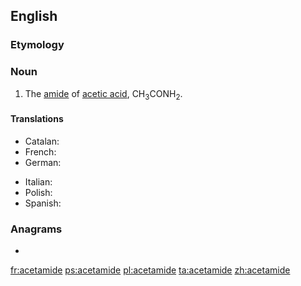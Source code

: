 {{also|acétamide}}
==English==
{{wikipedia}}

===Etymology===
{{blend|acetyl|amide}}

===Noun===
{{en-noun|-}}

# {{organic compound}} The [[amide]] of [[acetic acid]], CH<sub>3</sub>CONH<sub>2</sub>.

====Translations====
{{trans-top|amide of acetic acid}}
* Catalan: {{t-|ca|acetamida|f}}
* French: {{t+|fr|acétamide|m}}
* German: {{t-|de|Acetamid|n}}
{{trans-mid}}
* Italian: {{t-|it|acetammide|f}}
* Polish: {{t+|pl|acetamid|m}}
* Spanish: {{t-|es|acetamida|f}}
{{trans-bottom}}

===Anagrams===
* {{l|en|emaciated}}

[[fr:acetamide]]
[[ps:acetamide]]
[[pl:acetamide]]
[[ta:acetamide]]
[[zh:acetamide]]
